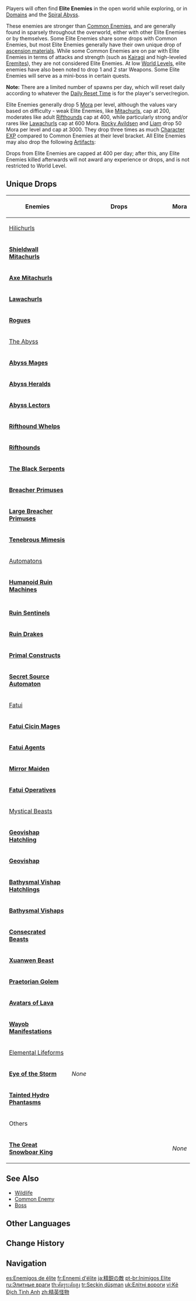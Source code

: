 {{Terminology Infobox
|type         = Enemy Types
}}
<section begin="EliteEnemyDesc" />Players will often find '''Elite Enemies''' in the open world while exploring, or in [[Domains]] and the [[Spiral Abyss]]. 

These enemies are stronger than [[Common Enemies]], and are generally found in sparsely throughout the overworld, either with other Elite Enemies or by themselves. Some Elite Enemies share some drops with Common Enemies, but most Elite Enemies generally have their own unique drop of [[Character and Weapon Enhancement Material|ascension materials]]. While some Common Enemies are on par with Elite Enemies in terms of attacks and strength (such as [[Kairagi]] and high-leveled [[The Eremites|Eremites]]), they are not considered Elite Enemies. At low [[Adventure Rank#World Level and Ascension|World Levels]], elite enemies have also been noted to drop 1 and 2 star Weapons. Some Elite Enemies will serve as a mini-boss in certain quests.

'''Note:''' There are a limited number of spawns per day, which will reset daily according to whatever the [[World Reset Timers|Daily Reset Time]] is for the player's server/region.<section end="EliteEnemyDesc" />

Elite Enemies generally drop 5 [[Mora]] per level, although the values vary based on difficulty - weak Elite Enemies, like [[Mitachurls]], cap at 200, moderates like adult [[Rifthounds]] cap at 400, while particularly strong and/or rares like [[Lawachurls]] cap at 600 Mora. [[Rocky Avildsen]] and [[Liam]] drop 50 Mora per level and cap at 3000. They drop three times as much [[Character EXP]] compared to Common Enemies at their level bracket. All Elite Enemies may also drop the following [[Artifacts]]:
{{Artifact Set|Traveling Doctor|3|show_caption=1}}{{Artifact Set|Berserker|3-4|show_caption=1}}{{Artifact Set|Instructor|3-4|show_caption=1}}{{Artifact Set|The Exile|3-4|show_caption=1}}

Drops from Elite Enemies are capped at 400 per day; after this, any Elite Enemies killed afterwards will not award any experience or drops, and is not restricted to World Level.<!-- documented in Data Gathering discord server
Further kills yielded no exp/mora/artifacts/drops
https://discord.com/channels/767763445445033984/781016196325048320/817127950817689641 -->

==Unique Drops==
{| class=wikitable style="text-align:center;"
! Enemies
! style="width: 260px" | Drops
!Mora
|-
! colspan="3" | [[Hilichurls]]
|-
| '''[[Mitachurls|Shieldwall Mitachurls]]'''<br>{{Card|Wooden Shieldwall Mitachurl|Wooden|type=Enemy}}{{Card|Rock Shieldwall Mitachurl|Rock|type=Enemy}}{{Card|Ice Shieldwall Mitachurl|Ice|type=Enemy}}
|rowspan=3|{{Drops|Mitachurls|all=0}}
|rowspan=2|{{Card|Mora|≤200}}
|-
| '''[[Mitachurls|Axe Mitachurls]]'''<br>{{Card|Blazing Axe Mitachurl|Blazing|type=Enemy}}{{Card|Crackling Axe Mitachurl|Crackling|type=Enemy}}
|-
| '''[[Lawachurls]]'''<br>{{Card|Stonehide Lawachurl|Stonehide|type=Enemy}}{{Card|Frostarm Lawachurl|Frostarm|type=Enemy}}{{Card|Thunderhelm Lawachurl|<small>Thunderhelm</small>|type=Enemy}}
|{{Card|Mora|≤600}}
|-
| '''[[Hilichurl Rogues|Rogues]]'''<br>{{Card|Anemo Hilichurl Rogue|Anemo|type=Enemy}}{{Card|Hydro Hilichurl Rogue|Hydro|type=Enemy}}
|{{Drops|Hilichurl Rogues|all=0}}
|{{Card|Mora|≤200}}

|-
! colspan="3" | [[The Abyss]]
|-
| '''[[Abyss Mages]]'''<br>{{Card|Hydro Abyss Mage|Hydro|type=Enemy}}{{Card|Cryo Abyss Mage|Cryo|type=Enemy}}{{Card|Pyro Abyss Mage|Pyro|type=Enemy}}{{Card|Electro Abyss Mage|Electro|type=Enemy}}
|{{Drops|Abyss Mages|all=0}}
|{{Card|Mora|≤200}}
|-
| '''[[Abyss Heralds]]'''<br>{{Card|Abyss Herald: Wicked Torrents|Torrents|type=Enemy}}{{Card|Abyss Herald: Frost Fall|Frost Fall|type=Enemy}}
| rowspan="2" |{{Drops|Abyss Heralds|all=0}}
|rowspan=2|{{Card|Mora|≤600}}
|-
| '''[[Abyss Lectors]]'''<br>{{Card|Abyss Lector: Fathomless Flames|Flames|type=Enemy}}{{Card|Abyss Lector: Violet Lightning|Lightning|type=Enemy}}
|-
| '''[[Riftwolves|Rifthound Whelps]]'''<br>{{Card|Rockfond Rifthound Whelp|Rockfond|type=Enemy}}{{Card|Thundercraven Rifthound Whelp|Thunder|type=Enemy}}
| rowspan="2" |{{Drops|Rifthounds|all=0}}
|{{Card|Mora|≤200}}
|-
| '''[[Riftwolves|Rifthounds]]'''<br>{{Card|Rockfond Rifthound|Rockfond|type=Enemy}}{{Card|Thundercraven Rifthound|Thunder|type=Enemy}}
|{{Card|Mora|≤400}}
|-
| '''[[The Black Serpents]]'''<br>{{Card|Shadowy Husk: Defender|Defender|type=Enemy}}{{Card|Shadowy Husk: Line Breaker|<small>Linebreaker</small>|type=Enemy}}{{Card|Shadowy Husk: Standard Bearer|<small>Flagbearer</small>|type=Enemy}}{{Card|Black Serpent Knight: Windcutter|<small>Windcutter</small>|type=Enemy}}{{Card|Black Serpent Knight: Rockbreaker Ax|<small>Rockbreaker</small>|type=Enemy}}
|{{Drops|Shadowy Husks|all=0}}
|{{Card|Mora|≤600}}
|-
| '''[[Breacher Primus]]es'''<br>{{Card|Overgrown Breacher Primus|Overgrown|type=Enemy}}{{Card|Shatterstone Breacher Primus|<small>Shatterstone</small>|type=Enemy}}
| rowspan="2" |{{Drops|Breacher Primuses|all=0}}
|{{Card|Mora|≤200}}
|-
| '''[[Large Breacher Primus]]es'''<br>{{Card|Large Overgrown Breacher Primus|Overgrown|type=Enemy}}{{Card|Large Shatterstone Breacher Primus|<small>Shatterstone</small>|type=Enemy}}
|{{Card|Mora|≤400}}
|-
|'''[[Tenebrous Mimesis]]'''<br>{{Card|Tenebrous Mimiflora|Mimiflora|type=Enemy}}{{Card|Tenebrous Mimesis - Crackling Axe Mitachurl|Mitachurl|type=Enemy}}{{Card|Tenebrous Mimesis - Anemo Hilichurl Rogue|Rogue|type=Enemy}}{{Card|Tenebrous Mimesis: Tepetlisaurus|Tepetlisaurus|type=Enemy}}{{Card|Tenebrous Mimesis: Yumkasaurus|Yumkasaurus|type=Enemy}}{{Card|Tenebrous Mimesis: Koholasaurus|Koholasaurus|type=Enemy}}{{Card|Tenebrous Mimesis - Ruin Guard|Guard|type=Enemy}}{{Card|Tenebrous Mimesis - Secret Source Automaton: Hunter-Seeker|Automaton|type=Enemy}}{{Card|Tenebrous Mimesis - Tepetlisaurus Warrior: Shard Striker|Striker|type=Enemy}}{{Card|Tenebrous Mimesis - Tepetlisaurus Warrior: Rockbreaker Blade|Rockbreaker|type=Enemy}}{{Card|Tenebrous Mimesis - Yumkasaurus Warrior: Flowing Skyfire|Skyfire|type=Enemy}}{{Card|Tenebrous Mimesis - Qucusaurus Warrior: Heartstar Hammer|Heartstar|type=Enemy}}{{Card|Tenebrous Mimesis - Qucusaurus Warrior: Blazing Sky|Blazing|type=Enemy}}{{Card|Tenebrous Mimesis - Iktomisaurus Warrior: Icy Tidebearer|Tidebearer|type=Enemy}}
|{{Drops|Tenebrous Mimiflora|all=0}}
| {{Card|Mora|≤400}}
|-
! colspan="4" |[[Automatons]]
|-
|'''[[Humanoid Ruin Machines]]'''<br>{{Card|Ruin Guard|Guard|type=Enemy}}{{Card|Ruin Hunter|Hunter|type=Enemy}}
| rowspan="2" |{{Drops|Humanoid Ruin Machines|all=0}}
|{{Card|Mora|≤200}}
|-
|{{Card|Ruin Grader|Grader|type=Enemy}}
|{{Card|Mora|≤600}}
|-
|'''[[Ruin Sentinels]]'''<br>{{Card|Ruin Cruiser|Cruiser|type=Enemy}}{{Card|Ruin Destroyer|Destroyer|type=Enemy}}{{Card|Ruin Defender|Defender|type=Enemy}}{{Card|Ruin Scout|Scout|type=Enemy}}
|{{Drops|Ruin Sentinels|all=0}}
|{{Card|Mora|≤200}}
|-
|'''[[Ruin Drakes]]'''<br>{{Card|Ruin Drake: Earthguard|<small>Earthguard</small>|type=Enemy}}{{Card|Ruin Drake: Skywatch|Skywatch|type=Enemy}}
|{{Drops|Ruin Drakes|all=0}}
|{{Card|Mora|≤200}}
|-
|'''[[Primal Constructs]]'''<br>{{Card|Primal Construct: Prospector|<small>Prospector</small>|type=Enemy}}{{Card|Primal Construct: Repulsor|Repulsor|type=Enemy}}{{Card|Primal Construct: Reshaper|Reshaper|type=Enemy}}
|{{Drops|Primal Constructs|all=0}}
|{{Card|Mora|≤200}}
|-
|'''[[Secret Source Automaton: Hunter-Seeker|Secret Source Automaton]]'''<br>{{Card|Secret Source Automaton: Hunter-Seeker|Hunter|type=Enemy}}
|{{Drops|Secret Source Automaton: Hunter-Seeker|all=0}}
| {{Card|Mora|≤200}}
|-
! colspan="3" |[[Fatui/Enemies|Fatui]]
|-
|'''[[Fatui Cicin Mages]]'''<br>{{Card|Fatui Electro Cicin Mage|Electro|type=Enemy}}{{Card|Fatui Cryo Cicin Mage|Cryo|type=Enemy}}
|{{Drops|Fatui Cicin Mages|all=0}}
| {{Card|Mora|≤200}}
|-
|'''[[Fatui Pyro Agent|Fatui Agents]]'''<br>{{Card|Fatui Pyro Agent|Pyro|type=Enemy}}
|{{Drops|Fatui Agents|all=0}}
| {{Card|Mora|≤200}}
|-
|'''[[Mirror Maiden]]'''<br>{{Card|Mirror Maiden|type=Enemy}}
|{{Drops|Fatui Maidens|all=0}}
| {{Card|Mora|≤200}}
|-
|'''[[Fatui Operative]]s'''<br>{{Card|Frost Operative|Frost|type=Enemy}}{{Card|Wind Operative|Wind|type=Enemy}}
|{{Drops|Fatui Operatives|all=0}}
| {{Card|Mora|≤200}}
|-
! colspan="3" | [[Mystical Beasts]]
|-
|'''[[Geovishap Hatchling]]'''<br>{{Card|Geovishap Hatchling|type=Enemy}}
| rowspan="4" |{{Drops|Vishaps|all=0}}
|{{Card|Mora|≤200}}
|-
|'''[[Geovishap]]'''<br>{{Card|Geovishap|type=Enemy}}
|{{Card|Mora|≤600}}
|-
|'''[[Bathysmal Vishaps|Bathysmal Vishap Hatchlings]]'''<br>{{Card|Bolteater Bathysmal Vishap Hatchling|Bolteater|type=Enemy}}{{Card|Primordial Bathysmal Vishap Hatchling|Primordial|type=Enemy}}{{Card|Rimebiter Bathysmal Vishap Hatchling|Rimebiter|type=Enemy}}
|{{Card|Mora|≤200}}
|-
|'''[[Bathysmal Vishaps]]'''<br>{{Card|Primordial Bathysmal Vishap|Primordial|type=Enemy}}
|{{Card|Mora|≤600}}
|-
|'''[[Consecrated Beasts]]'''<br>{{Card|Consecrated Fanged Beast|<small>Fanged Beast</small>|type=Enemy}}{{Card|Consecrated Flying Serpent|Serpent|type=Enemy}}{{Card|Consecrated Horned Crocodile|Crocodile|type=Enemy}}{{Card|Consecrated Red Vulture|Vulture|type=Enemy}}{{Card|Consecrated Scorpion|Scorpion|type=Enemy}}
|{{Drops|Consecrated Beasts|all=0}}
|{{Card|Mora|≤200}}
|-
|'''[[Xuanwen Beast]]'''<br>{{Card|Xuanwen Beast|type=Enemy}}
|{{Drops|Xuanwen Beast|all=0}}
| {{Card|Mora|≤200}}
|-
|'''[[Praetorian Golem]]'''<br>{{Card|Praetorian Golem|type=Enemy}}
|{{Drops|Praetorian Golem|all=0}}
| {{Card|Mora|≤200}}
|-
|'''[[Avatar of Lava|Avatars of Lava]]'''<br>{{Card|Eroding Avatar of Lava|Eroding|type=Enemy}}{{Card|Fluid Avatar of Lava|Fluid|type=Enemy}}
|{{Drops|Avatar of Lava|all=0}}
| {{Card|Mora|≤200}}
|-
|'''[[Wayob Manifestation]]s'''<br>{{Card|Flow-Inverted Wayob Manifestation|Flow|type=Enemy}}{{Card|Foliar-Swift Wayob Manifestation|Foliar|type=Enemy}}{{Card|Rock-Cavernous Wayob Manifestation|Rock|type=Enemy}}{{Card|Biting-Cold Wayob Manifestation|Biting|type=Enemy}}{{Card|Burning-Aflame Wayob Manifestation|Burning|type=Enemy}}
|{{Drops|Wayob Manifestation|all=0}}
| {{Card|Mora|≤200}}
|-
! colspan="3" |[[Elemental Lifeforms]]
|-
|'''[[Eye of the Storm]]'''<br>{{Card|Eye of the Storm|type=Enemy}}
|''None''
|{{Card|Mora|≤600}}
|-
|'''[[Tainted Hydro Phantasm]]s'''<br>{{Card|Tainted Water-Splitting Phantasm|Splitting|type=Enemy}}{{Card|Tainted Water-Spouting Phantasm|Spouting|type=Enemy}}
|{{Drops|Tainted Hydro Phantasms|all=0}}
|{{Card|Mora|≤200}}
|-
! colspan="3" | Others
|-
|'''[[The Great Snowboar King]]'''<br>{{Card|The Great Snowboar King|type=Enemy}}
|{{Card|Chilled Meat|6-10|show_caption=1}}
|''None''
|}

==See Also==
* [[Wildlife]]
* [[Common Enemy]]
* [[Boss]]

==Other Languages==
{{Other Languages
|en      = Elite Enemies
|zhs     = 精英
|zhs_rm  = Jīngyīng
|zht     = 精英
|zht_rm  = Jīngyīng
|zh_tl   = Elite
|ja      = 精鋭
|ja_rm   = Seiei
|ja_tl   = Elite
|ko      = 정예
|ko_tl   = Elite
|es      = Élites
|es_tl   = Elites
|fr      = Élite
|fr_tl   = Elite
|ru      = Элитные
|ru_tl   = Elite
|th      = ระดับสูง
|th_rm   = 
|th_tl   = 
|vi      = Tinh Anh
|vi_tl   = 
|de      = Elite
|id      = Elite
|pt      = Inimigos Elite
|pt_tl   = 
|tr      = Seçkin Düşmanlar
|tr_tl   = Elite Enemies
|it      = Élite
|it_tl   = Elite
}}

==Change History==
{{Change History|1.0}}

==Navigation==
{{Enemy Navbox|Elite}}
[[Category:Elite Enemies| ]]

[[es:Enemigos de élite]]
[[fr:Ennemi d'élite]]
[[ja:精鋭の敵]]
[[pt-br:Inimigos Elite]]
[[ru:Элитные враги]]
[[th:ศัตรูระดับสูง]]
[[tr:Seçkin düşman]]
[[uk:Елітні вороги]]
[[vi:Kẻ Địch Tinh Anh]]
[[zh:精英怪物]]